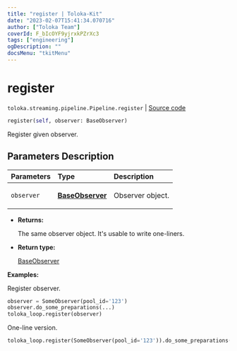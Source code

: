 ```yaml
---
title: "register | Toloka-Kit"
date: "2023-02-07T15:41:34.070716"
author: ["Toloka Team"]
coverId: F_bIcOYF9yjrxkPZrXc3
tags: ["engineering"]
ogDescription: ""
docsMenu: "tkitMenu"
---
```


# register
`toloka.streaming.pipeline.Pipeline.register` | [Source code](https://github.com/Toloka/toloka-kit/blob/v1.1.3/src/streaming/pipeline.py#L185)

```python
register(self, observer: BaseObserver)
```

Register given observer.

## Parameters Description

| Parameters | Type | Description |
| :----------| :----| :-----------|
`observer`|**[BaseObserver](/docs-new/toloka-kit/reference/toloka.streaming.observer.BaseObserver)**|<p>Observer object.</p>

* **Returns:**

  The same observer object. It's usable to write one-liners.

* **Return type:**

  [BaseObserver](/docs-new/toloka-kit/reference/toloka.streaming.observer.BaseObserver)

**Examples:**

Register observer.

```python
observer = SomeObserver(pool_id='123')
observer.do_some_preparations(...)
toloka_loop.register(observer)
```

One-line version.

```python
toloka_loop.register(SomeObserver(pool_id='123')).do_some_preparations(...)
```
